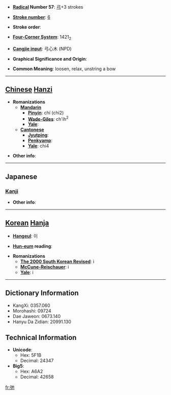 * '''[[Wiktionary:Chinese radical index| Radical]] Number 57''': [[Wiktionary:Chinese radical index 弓|弓]]+3 strokes

* '''[[Wiktionary:Chinese total strokes index|Stroke number]]''': [[Wiktionary:Chinese total strokes index 6|6]]

* '''Stroke order''': 

* '''[[Wiktionary:Chinese four corner index|Four-Corner System]]''': 1421<sub>2</sub>

* '''[[Wiktionary:Chinese Cangjie index|Cangjie input]]''': 弓心木 (NPD)

* '''Graphical Significance and Origin''': 

* '''Common Meaning''': loosen, relax, unstring a bow

----

== [[Chinese]] [[Hanzi]] ==

* '''Romanizations'''
** '''[[Mandarin]]'''
*** '''[[Pinyin]]''': chí (chi2)
*** '''[[Wade-Giles]]''': ch'ih<sup>2</sup>
*** '''[[Yale]]''': 
** '''[[Cantonese]]'''
*** '''[[Jyutping]]''':
*** '''[[Penkyamp]]''': 
*** '''[[Yale]]''': chi4

* '''Other info''': 

----

==Japanese==
===[[Kanji]]===
{{kanji|on readings=[[し]] (shi), [[ち]] (chi)
|kun readings=[[ゆるむ]] (yurumu)
}}

* '''Other info''':  

----

== [[Korean]] [[Hanja]] ==

* '''[[Hangeul]]''': 이

* '''[[Hun-eum]] reading''': 

* '''Romanizations'''
** '''[[The 2000 South Korean Revised Romanization|The 2000 South Korean Revised]]''': i
** '''[[McCune-Reischauer]]''': i
** '''[[Yale]]''': i

----

== Dictionary Information ==

* KangXi: 0357.060
* Morohashi: 09724
* Dae Jaweon: 0673.140
* Hanyu Da Zidian: 20991.130

== Technical Information ==

* '''Unicode''':
** Hex: 5F1B
** Decimal: 24347
* '''Big5''':
** Hex: A6A2
** Decimal: 42658

[[fr:弛]]